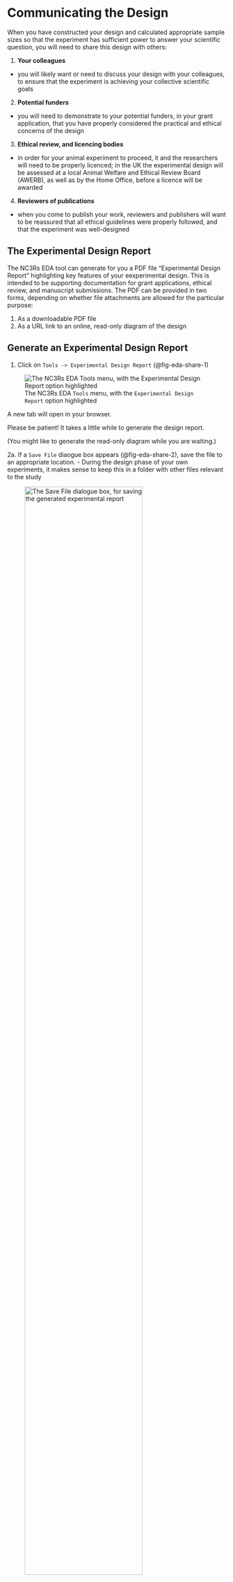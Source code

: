# Communicating the Design {#sec-communicate}

When you have constructed your design and calculated appropriate sample sizes so that the experiment has sufficient power to answer your scientific question, you will need to share this design with others:

1. **Your colleagues**
  - you will likely want or need to discuss your design with your colleagues, to ensure that the experiment is achieving your collective scientific goals
2. **Potential funders**
  - you will need to demonstrate to your potential funders, in your grant application, that you have properly considered the practical and ethical concerns of the design
3. **Ethical review, and licencing bodies**
  - in order for your animal experiment to proceed, it and the researchers will need to be properly licenced; in the UK the experimental design will be assessed at a local Animal Welfare and Ethical Review Board (AWERB), as well as by the Home Office, before a licence will be awarded
4. **Reviewers of publications**
  - when you come to publish your work, reviewers and publishers will want to be reassured that all ethical guidelines were properly followed, and that the experiment was well-designed

::: {.callout-tip}
## The Experimental Design Report

The NC3Rs EDA tool can generate for you a PDF file "Experimental Design Report" highlighting key features of your eexperimental design. This is intended to be supporting documentation for grant applications, ethical review, and manuscript submissions. The PDF can be provided in two forms, depending on whether file attachments are allowed for the particular purpose:

1. As a downloadable PDF file
2. As a URL link to an online, read-only diagram of the design
:::

## Generate an Experimental Design Report

1. Click on `Tools -> Experimental Design Report` (@fig-eda-share-1)

::: {.column-margin}

![The NC3Rs EDA `Tools` menu, with the `Experimental Design Report` option highlighted](assets/images/eda-share-1.png){#fig-eda-share-1}

:::

A new tab will open in your browser.

::: {.callout-warning}
Please be patient! It takes a little while to generate the design report.

(You might like to generate the read-only diagram while you are waiting.)
:::

2a. If a `Save File` diaogue box appears (@fig-eda-share-2), save the file to an appropriate location.
  - During the design phase of your own experiments, it makes sense to keep this in a folder with other files relevant to the study
  
![The `Save File` dialogue box, for saving the generated experimental report](assets/images/eda-share-2.png){#fig-eda-share-2 width=80%}

2b. It is possible that, depending on your web browser's configuration, the design report may appear in the new tab that was created. If this is the case, save the generated file to an appropriate location.
  - During the design phase of your own experiments, it makes sense to keep this in a folder with other files relevant to the study

3. Close the new tab that was created.

### Reading the report

::: {.callout-tip}
An example Experimental Design Report for this study can be downloaded at the link, or read in the embedded version below.

- [Experimental Design Report](assets/reports/EDA_Report_MP968_Workshop.pdf)

{{< pdf assets/reports/EDA_Report_MP968_Workshop.pdf width=100% height=400 >}}
:::

The report provides key information about your experiment, including:

- Title of the EDA diagram
- Date the report was generated
- Experimental objectives
- Number of experimental groups and sample sizes
- How subjects are included in, or excluded from the study
- Randomisation and blinding procedures
- Outcome measures
- Statistical methods that will be used
- Details of experimental animals that will be subjects of the experiment

::: {.callout-warning}
A number of the fields in the report we generate in this workshop are greyed-out, and read `Information not provided`. These fields were also noted as warnings when we critiqued our diagram.

We did not complete these fields not because they should be ignored, but because they are highly specific to each experiment.

**You should always complete these fields as fully as possible.**
:::

The report also details advice that the EDA tool provided to us in its critique of the diagram, and indicates what advice it provided for statistical analysis.

Finally, the report includes a copy of the diagram you created.

## Create a read-only diagram

1. Click on `Tools -> Read-only Diagram` (@fig-eda-share-3)

::: {.column-margin}

![The NC3Rs EDA `Tools` menu, with the `Read-only Diagram` option highlighted](assets/images/eda-share-3.png){#fig-eda-share-3}

:::

::: {.callout-note}
This may bring up a dialogue box stating `Your diagram must be saved before continuing. Please confim you want to continue.` (@fig-eda-share-4)

![A warning to save your design, before generating a read-only diagram link](assets/images/eda-share-4.png){#fig-eda-share-4 width=80%}

Click the `OK` button, to confirm.
:::

2. You will be presented with a dialogue box titled `Create a read-only EDA diagram` with some useful information (@fig-eda-share-5). Click on the `Create new version` button.

![The read-only diagram creation dialogue box.](assets/images/eda-share-5.png){#fig-eda-share-5 width=80%}

::: {.callout-important}
The read-only design link captures the state of your EDA diagram **as a snapshot at this moment in time.**

It is possible to modify your diagram, but this **will not update the read-only version of the diagram in the link.**

**If you update your diagram you should always create a new corresponding read-only diagram link,** and ensure that any documentation is kept up to date.

The dialogue box in @fig-eda-share-5 will inform you if there is already an existing read-only diagram for this EDA.
:::

3. When the read-only link is created (this may take some time), the dialogue box will update with information about the read-only diagram, including a link and access code (@fig-eda-share-6)

![Once the read-only diagram is created, you receive a link to the URL, and the access code, which you can share with others so they can see your diagram.](assets/images/eda-share-6.png){#fig-eda-share-6 width=80%}

::: {.callout-tip}
An example link and access code to a read-only diagram for this experiment is provided below.

- [Read-only diagram link](https://eda.nc3rs.org.uk:443/eda/modelPublicExport/index/5A76E3C151173BAE7A9EA6C0DE07D56E) (**Access code: C7IPD5FA**)
:::

If you follow the link to your read-only diagram, a new tab should open displaying both the Experimental Design Report, and the design diagram for your study (@fig-eda-share-7)

![The read-only diagram opens in a new tab in the browser, showing the design diagram with collapsible side-bars for a legend, and the experimental design report.](assets/images/eda-share-7.png){#fig-eda-share-7 width=80%}


